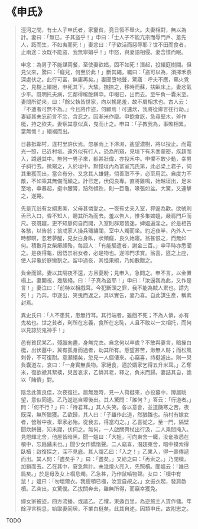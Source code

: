 # 《申氏》

> 涇河之間，有士人子申氏者，家窶貧，竟日恆不舉火。夫妻相對，無以為計。妻曰：「無已，子其盜乎！」申曰：「士人子不能亢宗而辱門戶、羞先人，跖而生，不如夷而死！」妻忿曰：「子欲活而惡辱耶？世不田而食者，止兩途：汝既不能盜，我無寧娼乎！」申怒，與妻語相侵。妻含憤而眠。
>
> 申念：為男子不能謀兩餐，至使妻欲娼，固不如死！潛起，投繯庭樹間。但見父來，驚曰：「癡兒，何至於此！」斷其繩，囑曰：「盜可以為，須擇禾黍深處伏之。此行可富，無庸再矣。」妻聞墮地聲，驚寤：呼夫不應，爇火覓之，見樹上繯絕，申死其下。大駭。撫捺之，移時而蘇，扶臥床上。妻忿氣少平。既明托夫病，乞鄰得稀酡餌申。申啜已，出而去。至午負一囊米至。妻問所從來，曰：「餘父執皆世家，向以搖尾羞，故不屑相求也。古人云：『不遭者可無不為。』今且將作盜，何顧焉！可速炊，我將從卿言往行劫。」妻疑其未忘前言不忿，含忍之。因漸米作糜。申飽食訖，急尋堅木，斧作梃，持之欲夫。妻察其意似真，曳而止之。申曰：「子教我為，事敗相累，當無悔！」絕裾而出。
>
> 日暮抵鄰村，違村里許伏焉。忽暴雨上下淋濕，遙望濃樹，將以投止。而電光一照，已近村垣。遠外似有行人，恐為所窺，見垣下有禾黍蒙密，疾趨而入，蹲避其中。無何一男子來，軀甚壯偉，亦投禾中。申懼不敢少動，幸男子斜行去。微窺之，入於垣中。默憶垣內為富室亢氏第，此必梁上君子，伺其重獲而出，當合有分。又念其人雄健，倘善取不予，必至用武。自度力不敵，不如乘其無備而顛之。計已定，伏伺良專。直將雞鳴，始越垣出，足未至地，申暴起，挺中腰膂，踣然傾跌，則一巨龜，喙張如盆。大驚，又連擊之，遂斃。
>
> 先是亢翁有女絕惠美，父母甚憐愛之。一夜有丈夫入室，狎逼為歡。欲號則舌已入口，昏不知人，聽其所為而去。羞以告人，惟多集婢媼，嚴肩門戶而尺。夜既寢，更不知扉何自而開，入室則群眾皆迷，婢媼遍淫之。於是相告各駭，以告翁；翁戒家人操兵環繡闥，室中人燭而坐。約近夜半，內外人一時都瞑，忽若夢醒，見女白身臥，狀類癡，良久始寤。翁甚恨之，而無如何。積數月女柴瘠頗殆，每語人：「有能驅遣者，謝金三百。」申平時亦悉聞之。是夜得龜，因悟祟翁女者，必是物也。遂叩門求賞。翁喜，筵之上座，使人舁龜於庭臠割之。留申過夜，其怪果絕，乃如數贈之。
>
> 負金而歸。妻以其隔夜不還，方且憂盼；見申入，急問之。申不言，以金置榻上。妻開視，幾駭絕，曰：「子真為盜耶！」申曰：「汝逼我為此，又作是言！」妻泣曰：「前特以相戲耳。今犯斷頭之罪，我不能為賊人累也。請先死！」乃奔。申逐出，笑曳而返之，具以實告，妻乃喜。自此謀生產，稱素封焉。
>
> 異史氏曰：「人不患貧，患無行耳。其行端者，雖餓不死；不為人憐，亦有鬼祐也。世之貧者，利所在忘義，食所在忘恥，人且不敢以一文相托，而何以見諒於鬼神乎！」
>
> 邑有貧民某乙，殘臘向盡，身無完衣。自念何以卒歲？不敢與妻言，暗操白梃，出伏墓中，冀有孤身而過者，劫其所有。懸望甚苦，渺無人跡；而松風刺骨，不可復耐。意瀕絕矣，忽見一人傴僂來。心竊喜，持梃遽出。則一臾負囊道左，哀曰：「一身實無長物。家絕食，適於婿家乞得五升米耳。」乙奪米，復欲褫其絮襖，臾苦哀求，乙憐其老，釋之，負米而歸。妻詰其自，詭以「賭債」對。
>
> 陰念此策良佳，次夜復往。居無幾時，見一人荷梃來，亦投墓中，蹲居眺望，意似同道。乙乃逡巡自塚後出。其人驚問：「誰何？」答云：「行道者。」問：「何不行？」曰：「待君耳。」其人失笑。各以意會，並道饑寒之苦。夜既深，無所獵獲。乙欲歸，其人曰：「子雖作此道，然猶雛也。前村有嫁女者，營辦中夜，舉家必殆。從我去，得當均之。」乙喜從之。至一門，隔壁聞炊餅聲，知未寢，伏伺之。無何，一人啟關荷杖出行汲，二人乘間掩入。見燈輝北舍，他屋皆暗黑。聞一媼曰：「大姐，可向東舍一矚，汝奩妝悉在櫝中，忘扃鐍未也。」聞少女作嬌惰聲。二人竊喜，潛趨東舍，暗中摸索得臥櫝；啟復探之，深不見底。其人謂乙曰：「入之！」乙果入，得一裹傳遞而出。其人問：「盡矣乎？」曰：「盡矣。」又給之曰：「再索之。」乃閉櫝，加鎖而去。乙在其中，窘急無計。未幾燈火亮入，先照櫝。聞媼云：「誰已扃矣。」於是母及女上榻息燭。乙急甚，乃作鼠嚙物聲。女曰：「櫝中有鼠！」媼曰：「勿壞爾衣。我疲頓已極，汝宜自覘之。」女振衣起，發肩啟櫝。乙突出，女驚僕。乙拔關奔去，雖無所得，而竊幸獲免。
>
> 嫁女家被盜，四方流播。或議乙。乙懼，東遁百里，為逆旅主人賃作傭。年餘浮言稍息，始取妻同居，不業白梃矣。此其自述，因類申氏，故附志之。

TODO
